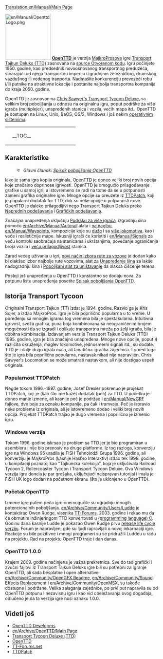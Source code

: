[[Translation:en/Manual/Main Page]]
{{en/Manual/Navigation}}

[[File:en/Manual/OpenttdLogo.png|left|150px]]
[http://www.openttd.org/ '''OpenTTD'''] je verzija [https://www.wikipedia.org/wiki/MicroProse MajkroProsove] igre [https://www.wikipedia.org/wiki/Transport_Tycoon Transport Tajkun Deluks (TTD)] zasnovana na [https://www.wikipedia.org/wiki/Open source Otvorenom kodu]. Igru počinjete 1950. godine, kao predsednik novoosnovanog transportnog preduzeća, stvarajući od njega transportnu imperiju izgradnjom železničkog, drumskog, vazdušnog ili vodenog tranporta. Nadmašite konkurenciju prevozeći robu i/ili putnike na atraktivne lokacije i postanite najbolja transportna kompanija do kraja 2050. godine.

OpenTTD je zasnovan na [http://www.chrissawyer.com/info.htm Chris Sawyer's Transport Tycoon Deluxe], sa velikim broj poboljšanja u odnosu na originalnu igru, poput podrške za više igrača (multiplejer), unapređenih stanica i vozila, većih mapa itd.. OpenTTD je dostupan na Linux, Unix, BeOS, OS/2, Windows i još nekim [[en/Archive/Compilation and Ports/Operating system|operativnim sistemima]].

{| align="center"
|colspan=2 style="background:none; border:0px"|
|width=200 style="background:none; border:0px"| __TOC__
|style="background:none; border:0px"| [[File:en/Manual/Intro screen.png|frame|center|OpenTTD [[en/Manual/Game interface#main-window-contents|Početni ekran]]]]
|}

==Karakteristike==
:[[File:en/Searchtool.png|16px]] ''Glavni članak: [[en/Archive/Lists/List of New Features|Spisak poboljšanja OpenTTD]]''

Iako je sama igra kopija originala, [http://www.openttd.org/ OpenTTD] je doneo veliki broj novih opcija koje značajno doprinose igrivosti. OpenTTD je omogućio prilagođavanje grafike u samoj igri, a istovremeno se radi na tome da se u potpunosti zameni grafika originalne igre. Mnoge opcije su preuzete iz [http://www.ttdpatch.net/ TTDPatch], koji je popularni dodatak for TTD, dok su neke opcije u potpunosti nove. OpenTTD je daleko prilagodljivi nego Transport Tajkun Deluks preko [[en/Archive/Manual/Settings/Advanced Settings|Naprednih podešavanja]] i [[en/Manual/NewGRF|Grafičkih podešavanja]].

Značajna unapređenja uključuju [[en/Manual/Multiplayer|Podršku za više igrača]], izgradnju šina pomoću [[en/Archive/Manual/Autorail]] alata i [[en/Archive/Manual/Settings/Build on slopes|na nagibu]], [[en/Manual/Waypoints]], kompozicije koje su [[en/Archive/Manual/Settings/Mammoth trains|duže]] i sa [[en/Archive/Manual/Multiheaded trains|više lokomotiva]], kao i veće i realističnije mape. Iskusniji igrači će koristiti i [[en/Manual/Signals]] za veću kontrolu saobraćaja na stanicama i ukrštanjima, povećanje ograničenja broja vozila i [[en/Archive/Manual/Settings/Nonuniform stations|veću prilagodljivost]] stanica.

Zarad većeg uživanja u igri, [[en/Archive/Manual/Yet Another Pathfinder|novi način izbora rute za vozove]] je dodan kako bi olakšao izbor najbolje rute vozovima, alat za [[en/Manual/Convert rail|Unapređenje šina]] za lakše nadogradnju šina i [[en/Archive/Manual/Settings/Extra dynamite|Poboljšani alat za uništavanje]] da olakša čišćenje terena.

Postoji još unapređenja u OpenTTD  i konstantno se dodaju nova. Za potpunu listu unapređenja posetite [[en/Archive/Lists/List of New Features|Spisak poboljšanja OpenTTD]].

==Istorija Transport Tycoon==
Originalni Transport Tajkun (TT) izdat je 1994. godine. Razvio ga je Kris Sojer, a izdao MajkroPros. 
Igra je bila poprilično popularna u to vreme. U poređenju sa mnogim igrama tog vremena bila je spektakularna. Intuitivna igrivost, sveža grafika, puna boja kombinovana sa neograničenim brojem mogućnosti da se izgradi i oblikuje transportna mreža po želji igrača, bila je dobitna kombinacija.
Izdavanjem verzije Transport Tajkun Deluks (TTD) 1995. godine, igra je bila značajno unapređena. Mnoge nove opcije, poput 4 različita okruženja, maglev lokomotive, jednosmerni signali itd., su dodate.
TTD je i dalje dugo igrala mala, ali fanatična igračka zajednica. I pored toga što je igra bila poprilično popularna, nastavak nikad nije napravljen. Chris Sawyer's Locomotion se može smatrati nastavkom, ali nije dostigao uspeh originala.

===Popularnost TTDPatch===
Negde tokom 1996.-1997. godine, Josef Drexler pokrenuo je projekat TTDPatch, koji je (kao što ime kaže) dodatak (peč) za TTD. U početku je doneo manje izmene, ali kasnije peč je podržao i [[en/Manual/NewGRF]] fajlove, dve boje za oznaku kompanije, pa čak i tramvaje. Peč je ispravio neke probleme iz originala, ali je istovremeno dodao i veliki broj novih opcija. Projekat TTDPatch trajao je dugo vremena i poprilično je izmenio igru.

===Windows verzija===
Tokom 1996. godine iskrsao je problem sa TTD jer je bio programiran u asembleru i nije bio prenosiv na druge platforme. Iz tog razloga, konverziju igre na Windows 95 uradila je FISH Tehnolodži Grupa  1996. godine, ali konverziju je MajkroPros (kasnije Hasbro Interaktiv) izdao tek 1999. godine, u kompilaciji poznatoj kao "Tajkunska kolekcija", koja je uključivala Railroad Tycoon 2, Rollercoaster Tycoon i Transport Tycoon Deluxe. Ova Windows verzija igre donela je par grešaka, uključujući neispravan tutorijal i imala je FISH UK logo dodan na početnom ekranu (što je uklonjeno u OpenTTD).

===Početak OpenTTD===
Izmene igre putem peča igre onemogućile su ugradnju mnogih potencionalnih poboljšanja. [[en/Archive/Community/Users/Ludde]] je kontaktirao Owen Rudge, vlasnika [http://www.tt-forums.net/ TT-Forums], 2003. godine i rekao mu da će obrnutim inžinjeringom TTD konvertovati u [https://www.wikipedia.org/wiki/C (programming language) C]. Godinu dana kasnije Ludde je pokazao Owen Rudge prvu [https://www.wikipedia.org/wiki/Software release life cycle verziju]. Forum je napravljen, gde su ljudi rapravljali o novoj inkarnaciji igre. Reakcije su bile pozitivne i mnogi programeri su se pridružili Luddeu u radu na projektu. Rad na projektu OpenTTD traje i dan danas. 

===OpenTTD 1.0.0===
Krajem 2009. godine načinjena je važna prekretnica. Sve do tad grafički i zvučni fajlovi iz Transport Tajkun Deluks igre bili su potrebni za igranje OpenTTD, ali sada besplatne i open alternative [[en/Archive/Community/OpenGFX Readme]], [[en/Archive/Community/Sound Effects Replacement]] i [[en/Archive/Community/OpenMSX]], su takođe dostupne i podržane. Velika zalaganja zajednice, po prvi put napravila su od OpenTTD potpunu i nezavisnu igru i kao vid obeležavanja ovog događaja, odlučeno je da ta verzija igre nosi oznaku 1.0.0.


==Videti još==
*[[en/Archive/Community/Developers|OpenTTD Developers]]
*[[en/Archive/OpenTTD/Main Page]]
*[http://en.wikipedia.org/wiki/Transport_Tycoon Transport Tycoon Deluxe (TTD)]
*[http://www.openttd.org/ OpenTTD]
*[http://www.tt-forums.net/ TT-Forums.net]
*[http://www.ttdpatch.net/ TTDPatch]